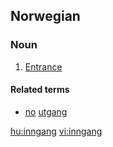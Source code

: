 ==Norwegian==

===Noun===
{{infl|no|noun}}

# [[Entrance]]

====Related terms====
* [[no]] [[utgang]]

[[hu:inngang]]
[[vi:inngang]]